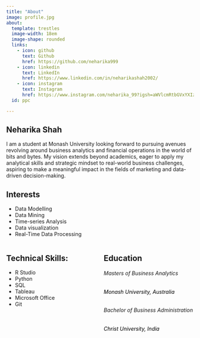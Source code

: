 ```yaml
---
title: "About"
image: profile.jpg
about:
  template: trestles
  image-width: 18em
  image-shape: rounded
  links:
    - icon: github
      text: Github
      href: https://github.com/neharika999
    - icon: linkedin
      text: LinkedIn
      href: https://www.linkedin.com/in/neharikashah2002/
    - icon: instagram
      text: Instagram
      href: https://www.instagram.com/neharika_99?igsh=aWVlcmRtbGVxYXIz&utm_source=qr
  id: ppc

---
```


:::{#ppc}

## Neharika Shah

I am a student at Monash University looking forward to pursuing avenues revolving around business analytics and financial operations in the world of bits and bytes. My vision extends beyond academics, eager to apply my analytical skills and strategic mindset to real-world business challenges, aspiring to make a meaningful impact in the fields of marketing and data-driven decision-making. 

## Interests

- Data Modelling
- Data Mining
- Time-series Analysis
- Data visualization
- Real-Time Data Processing

:::

<div class="skills-education" style="display: flex; justify-content: space-between;">

<div style="flex: 1; padding-right: 20px;">
## Technical Skills:

- R Studio
- Python
- SQL
- Tableau
- Microsoft Office 
- Git
</div>

<div style="flex: 1;">
## Education

###### Masters of Business Analytics
###### Monash University, Australia {style="color: black"}

###### Bachelor of Business Administration
###### Christ University, India {style="color: black"}
</div>

</div>
